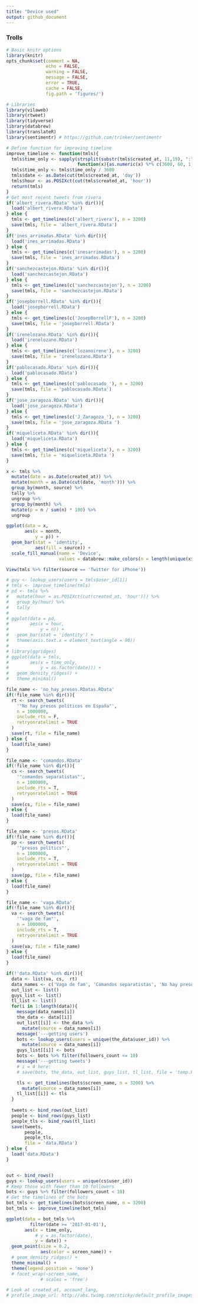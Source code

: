 ```yaml
---
title: "Device used"
output: github_document
---
```


### Trolls

```r
# Basic knitr options
library(knitr)
opts_chunk$set(comment = NA, 
               echo = FALSE, 
               warning = FALSE, 
               message = FALSE, 
               error = TRUE, 
               cache = FALSE,
               fig.path = 'figures/')
```


```r
# Libraries
library(vilaweb)
library(rtweet)
library(tidyverse)
library(databrew)
library(translateR)
library(sentimentr) # https://github.com/trinker/sentimentr

# Define function for improving timeline
improve_timeline <- function(tmls){
  tmls$time_only <- sapply(strsplit(substr(tmls$created_at, 11,19), ":"),
                           function(x){as.numeric(x) %*% c(3600, 60, 1)})
  tmls$time_only <- tmls$time_only / 3600
  tmls$date <- as.Date(cut(tmls$created_at, 'day'))
  tmls$hour <- as.POSIXct(cut(tmls$created_at, 'hour'))
  return(tmls)
}
# Get most recent tweets from rivera
if('albert_rivera.RData' %in% dir()){
  load('albert_rivera.RData')
} else {
  tmls <- get_timelines(c('albert_rivera'), n = 3200)
  save(tmls, file = 'albert_rivera.RData')
}
if('ines_arrimadas.RData' %in% dir()){
  load('ines_arrimadas.RData')
} else {
  tmls <- get_timelines(c('inesarrimadas'), n = 3200)
  save(tmls, file = 'ines_arrimadas.RData')
}
if('sanchezcastejon.RData' %in% dir()){
  load('sanchezcastejon.RData')
} else {
  tmls <- get_timelines(c('sanchezcastejon'), n = 3200)
  save(tmls, file = 'sanchezcastejon.RData')
}
if('josepborrell.RData' %in% dir()){
  load('josepborrell.RData')
} else {
  tmls <- get_timelines(c('JosepBorrellF'), n = 3200)
  save(tmls, file = 'josepborrell.RData')
}
if('irenelozano.RData' %in% dir()){
  load('irenelozano.RData')
} else {
  tmls <- get_timelines(c('lozanoirene'), n = 3200)
  save(tmls, file = 'irenelozano.RData')
}
if('pablocasado.RData' %in% dir()){
  load('pablocasado.RData')
} else {
  tmls <- get_timelines(c('pablocasado_'), n = 3200)
  save(tmls, file = 'pablocasado.RData')
}
if('jose_zaragoza.RData' %in% dir()){
  load('jose_zaragoza.RData')
} else {
  tmls <- get_timelines(c('J_Zaragoza_'), n = 3200)
  save(tmls, file = 'jose_zaragoza.RData ')
}
if('miqueliceta.RData' %in% dir()){
  load('miqueliceta.RData')
} else {
  tmls <- get_timelines(c('miqueliceta'), n = 3200)
  save(tmls, file = 'miqueliceta.RData ')
}

x <- tmls %>%
  mutate(date = as.Date(created_at)) %>%
  mutate(month = as.Date(cut(date, 'month'))) %>%
  group_by(month, source) %>%
  tally %>%
  ungroup %>%
  group_by(month) %>%
  mutate(p = n / sum(n) * 100) %>%
  ungroup

ggplot(data = x,
       aes(x = month,
           y = p)) +
  geom_bar(stat = 'identity', 
           aes(fill = source)) +
  scale_fill_manual(name = 'Device',
                    values = databrew::make_colors(n = length(unique(x$source))))

View(tmls %>% filter(source == 'Twitter for iPhone'))

# guy <- lookup_users(users = tmls$user_id[1])
# tmls <- improve_timeline(tmls)
# pd <- tmls %>%
#   mutate(hour = as.POSIXct(cut(created_at, 'hour'))) %>%
#   group_by(hour) %>%
#   tally
# 
# ggplot(data = pd,
#        aes(x = hour,
#            y = n)) +
#   geom_bar(stat = 'identity') +
#   theme(axis.text.x = element_text(angle = 90))
# 
# library(ggridges)
# ggplot(data = tmls,
#        aes(x = time_only,
#            y = as.factor(date))) +
#   geom_density_ridges() +
#   theme_minimal() 
```

```r
file_name <- 'no_hay_presos.RDatas.RData'
if(!file_name %in% dir()){
  rt <- search_tweets(
    '"No hay presos políticos en España"', 
    n = 1000000, 
    include_rts = F, 
    retryonratelimit = TRUE
  )
  save(rt, file = file_name)
} else {
  load(file_name)
}

file_name <- 'comandos.RData'
if(!file_name %in% dir()){
  cs <- search_tweets(
    '"comandos separatistas"', 
    n = 1000000, 
    include_rts = T, 
    retryonratelimit = TRUE
  )
  save(cs, file = file_name)
} else {
  load(file_name)
}

file_name <- 'presos.RData'
if(!file_name %in% dir()){
  pp <- search_tweets(
    '"presos polítics"', 
    n = 1000000, 
    include_rts = T, 
    retryonratelimit = TRUE
  )
  save(pp, file = file_name)
} else {
  load(file_name)
}

file_name <- 'vaga.RData'
if(!file_name %in% dir()){
  va <- search_tweets(
    '"vaga de fam"', 
    n = 1000000, 
    include_rts = T, 
    retryonratelimit = TRUE
  )
  save(va, file = file_name)
} else {
  load(file_name)
}

if(!'data.RData' %in% dir()){
  data <- list(va, cs,  rt)
  data_names <- c('Vaga de fam', 'Comandos separatistas', 'No hay presos políticos en España')
  out_list <- list()
  guys_list <- list()
  tl_list <- list()
  for(i in 1:length(data)){
    message(data_names[i])
    the_data <- data[[i]]
    out_list[[i]] <- the_data %>%
      mutate(source = data_names[i])
    message('---getting users')
    bots <- lookup_users(users = unique(the_data$user_id)) %>%
      mutate(source = data_names[i]) 
    guys_list[[i]] <- bots
    bots <- bots %>% filter(followers_count <= 10)
    message('---getting tweets')
    # i = 4 here:   
    # save(bots, the_data, out_list, guys_list, tl_list, file = 'temp.RData')

    tls <- get_timelines(bots$screen_name, n = 3200) %>%
      mutate(source = data_names[i])
    tl_list[[i]] <- tls
  }
  
  tweets <- bind_rows(out_list)
  people <- bind_rows(guys_list)
  people_tls <- bind_rows(tl_list)
  save(tweets,
       people,
       people_tls,
       file = 'data.RData')
} else {
  load('data.RData')
}


out <- bind_rows()
guys <- lookup_users(users = unique(cs$user_id))
# Keep those with fewer than 10 followers
bots <- guys %>% filter(followers_count < 10)
# Get the timelines of the bots
bot_tmls <- get_timelines(bots$screen_name, n = 3200)
bot_tmls <- improve_timeline(bot_tmls)

ggplot(data = bot_tmls %>%
         filter(date >= '2017-01-01'),
       aes(x = time_only,
           # y = as.factor(date),
           y = date)) +
  geom_point(size = 0.2,
             aes(color = screen_name)) +
  # geom_density_ridges() +
  theme_minimal() +
  theme(legend.position = 'none')
  # facet_wrap(~screen_name,
             # scales = 'free')

# Look at created_at, account_lang, 
# profile_image_url: http://abs.twimg.com/sticky/default_profile_images/default_profile_normal.png
```